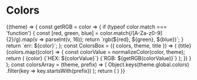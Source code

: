 

<Meta title="Docs|info/colors" />


# Colors
<Story name='colors'>
  <Box width="100%">
    <ThemeContext.Consumer>
      {(theme) => {
      const getRGB = color => {
          if (typeof color.match === 'function') {
            const [red, green, blue] = color.match(/[A-Za-z0-9]{2}/g).map(v => parseInt(v, 16));
            return `rgb(${red}, ${green}, ${blue})`;
          }
          return `err: ${color}`;
        };
        const ColorsBox = ({ colors, theme, title }) => (
          <Box fill='horizontal'>
            <Text
              weight='bold'
              size='large'
              margin={{
                vertical:'small',
              }}
            >
              {title}
            </Text>
            <Grid columns='small' rows='small' gap='xsmall'>
              {colors.map((color) => {
                const colorValue = normalizeColor(color, theme);
                return (
                  <Card key={color} background='white' gap={null}>
                    <Card.CardTitle>
                      {color}
                    </Card.CardTitle>
                    <Card.CardContent background={color}>
                      <Box fill={true} align='center' justify='center'>
                        <Box gap='medium'>
                          <Text size="small">{`HEX: ${colorValue}`}</Text>
                          <Text size="small">{`RGB: ${getRGB(colorValue)}`}</Text>
                        </Box>
                      </Box>
                    </Card.CardContent>
                  </Card>
                );
              })
              }
            </Grid>
          </Box>
        );
        const colorsArray = (theme, prefix) => (
          Object.keys(theme.global.colors)
            .filter(key => key.startsWith(prefix))
        );
        return (
          <Box gap='large' fill='horizontal' margin={{ horizontal:'xsmall' }}>
            <ColorsBox colors={colorsArray(theme,'brand')} title='brand' theme={theme} />
            <ColorsBox colors={colorsArray(theme,'background')} title='background' theme={theme} />
            <ColorsBox colors={colorsArray(theme,'text')} title='text' theme={theme} />
            <ColorsBox colors={colorsArray(theme,'accent')} title='accent' theme={theme} />
            <ColorsBox colors={colorsArray(theme,'neutral')} title='neutral' theme={theme} />
            <ColorsBox colors={colorsArray(theme,'status')} title='status' theme={theme} />
            <ColorsBox colors={colorsArray(theme,'light')} title='light' theme={theme} />
            <ColorsBox colors={colorsArray(theme,'dark')} title='dark' theme={theme} />
          </Box>
        )
      }}  
    </ThemeContext.Consumer>
  </Box>    
</Story>
